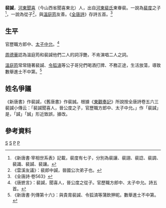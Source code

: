 '''裴諴'''{{BD|？||？||catIdx=P}}，[[河東|河東]][[闻喜县|聞喜]]（今山西省聞喜東北）人，出自[[河東裴氏|河東裴氏]]東眷裴。一說為[[裴度|裴度]]之子<ref>《新唐書·宰相世系表》記載，裴度有七子，分別為裴讓、裴詡、裴諗、裴調、裴識、裴諴、裴讓。</ref>，一說為從子<ref>《雲溪友議》：裴郎中諴，晉國公次弟子也。</ref>，與[[溫庭筠|溫庭筠]]友善。《[[全唐詩|全唐詩]]》存詩五首。<ref>《全唐詩·卷563》</ref>

==生平==
官歷職方郎中、[[太子中允|太子中允]]。<ref>《唐摭言》：裴諴，聞喜人，晉公度之從子。官歷職方郎中、太子中允。詩五首。</ref>

[[周德華_(唐朝)|周德華]]認為溫庭筠和裴諴他們二人的詞浮艷，不肯演唱二人之詞。

[[溫庭筠|溫庭筠]]常常隨著裴諴、[[令狐滈|令狐滈]]等公子哥兒們喝酒打牌、不務正途，生活放蕩，導致數舉進士不中第。<ref>《新唐書·列傳第十六》：與貴胄裴諴、令狐滈等蒲飲狎昵。數舉進士不中第。</ref>

==姓名爭議==
《新唐書》作裴諴，《舊唐書》作裴誠。根據《[[東觀奏記|東觀奏記]]》所說按全唐詩卷五六三裴諴小傳云：「裴諴聞喜人，晉公度之子，官歷職方郎中、太子中允。」作「裴諴」是，「諴」「誠」形近致誤，據改。

==參考資料==
{{Wikisource|御定全唐詩 (四庫全書本)/卷563}}
{{Reflist}}
{{唐朝人小作品}}
[[Category:裴姓|S]]
[[Category:河東裴氏|S]]
[[Category:唐朝詞人|P]]
[[Category:唐朝詩人|P]]